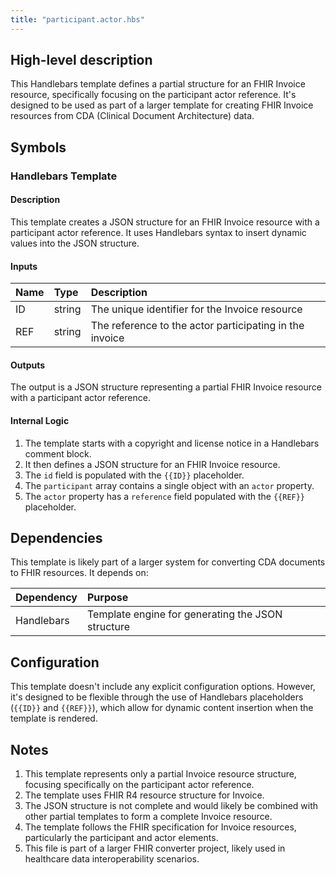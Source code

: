```yaml
---
title: "participant.actor.hbs"
---
```


## High-level description
This Handlebars template defines a partial structure for an FHIR Invoice resource, specifically focusing on the participant actor reference. It's designed to be used as part of a larger template for creating FHIR Invoice resources from CDA (Clinical Document Architecture) data.

## Symbols

### Handlebars Template
#### Description
This template creates a JSON structure for an FHIR Invoice resource with a participant actor reference. It uses Handlebars syntax to insert dynamic values into the JSON structure.

#### Inputs
| Name | Type | Description |
|:-----|:-----|:------------|
| ID | string | The unique identifier for the Invoice resource |
| REF | string | The reference to the actor participating in the invoice |

#### Outputs
The output is a JSON structure representing a partial FHIR Invoice resource with a participant actor reference.

#### Internal Logic
1. The template starts with a copyright and license notice in a Handlebars comment block.
2. It then defines a JSON structure for an FHIR Invoice resource.
3. The `id` field is populated with the `{{ID}}` placeholder.
4. The `participant` array contains a single object with an `actor` property.
5. The `actor` property has a `reference` field populated with the `{{REF}}` placeholder.

## Dependencies
This template is likely part of a larger system for converting CDA documents to FHIR resources. It depends on:

| Dependency | Purpose |
|:-----------|:--------|
| Handlebars | Template engine for generating the JSON structure |

## Configuration
This template doesn't include any explicit configuration options. However, it's designed to be flexible through the use of Handlebars placeholders (`{{ID}}` and `{{REF}}`), which allow for dynamic content insertion when the template is rendered.

## Notes
1. This template represents only a partial Invoice resource structure, focusing specifically on the participant actor reference.
2. The template uses FHIR R4 resource structure for Invoice.
3. The JSON structure is not complete and would likely be combined with other partial templates to form a complete Invoice resource.
4. The template follows the FHIR specification for Invoice resources, particularly the participant and actor elements.
5. This file is part of a larger FHIR converter project, likely used in healthcare data interoperability scenarios.
